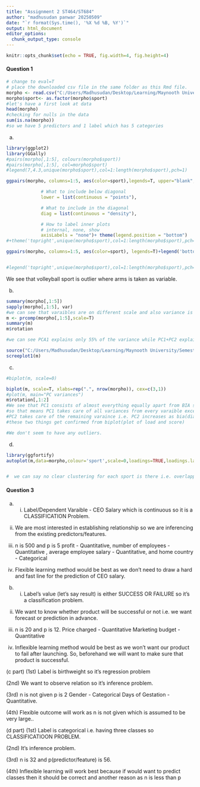 ---
title: "Assignment 2 ST464/ST684"
author: "madhusudan panwar 20250509"
date: "`r format(Sys.time(), '%X %d %B, %Y')`"
output: html_document
editor_options: 
  chunk_output_type: console
---

```{r setup, include=FALSE}
knitr::opts_chunk$set(echo = TRUE, fig.width=4, fig.height=4)
```





#### Question 1


```{r eval=T} 
# change to eval=T
# place the downloaded csv file in the same folder as this Rmd file.
morpho <- read.csv("C:/Users/Madhusudan/Desktop/Learning/Maynooth University/Semester2/ST684/Dataset/morpho.csv")
morpho$sport<- as.factor(morpho$sport)
#let's have a first look at data
head(morpho)
#checking for nulls in the data
sum(is.na(morpho))
#so we have 5 predictors and 1 label which has 5 categories

```

(a)
```{r}
library(ggplot2)
library(GGally)
#pairs(morpho[,1:5], colours(morpho$sport))
#pairs(morpho[,1:5], col=morpho$sport)
#legend(7,4.3,unique(morpho$sport),col=1:length(morpho$sport),pch=1)

ggpairs(morpho, columns=1:5, aes(color=sport),legends=T, upper="blank",

             # What to include below diagonal
             lower = list(continuous = "points"),

             # What to include in the diagonal
             diag = list(continuous = "density"),

             # How to label inner plots
             # internal, none, show
             axisLabels = "none")+ theme(legend.position = "bottom")
#+theme('topright',unique(morpho$sport),col=1:length(morpho$sport),pch=1)

ggpairs(morpho, columns=1:5, aes(color=sport), legends=T)+legend('bottom', legend = levels(morpho$sport), col = 1:5, cex = 0.8, pch = 1)


#legend('topright',unique(morpho$sport),col=1:length(morpho$sport),pch=1)

```

We see that volleyball sport is outlier where arms is taken as variable.


(b)
```{r}
summary(morpho[,1:5])
sapply(morpho[,1:5], var)
#we can see that varaibles are on different scale and also variance is diffenret so it's good to scale variables
m <- prcomp(morpho[,1:5],scale=T)
summary(m)
m$rotation

#we can see PCA1 explains only 55% of the variance while PC1+PC2 explains 55+19=74%(cumulative proportion) of the variance

source("C:/Users/Madhusudan/Desktop/Learning/Maynooth University/Semester2/ST684/Assignment/screeplot.R")
screeplot1(m)
```



(c)
```{r}
#biplot(m, scale=0)

biplot(m, scale=T, xlabs=rep(".", nrow(morpho)), cex=c(3,1))
#plot(m, main="PC variances")
m$rotation[,1:2]
#We see that PC1 consists of almost everything equally apart from BIA so as all predictors increase so does PC1 while for PC2 it depends mostly on bia i.e. as biacromial diameter increases PC2 decreases
#so that means PC1 takes care of all variances from every varaible except bia(shoulder width measurement)
#PC2 takes care of the remaining varaince i.e. PC2 increases as bia(diameter) decreases
#these two things get confirmed from biplot(plot of load and score)

#We don't seem to have any outliers.
```




(d)
```{r}
library(ggfortify)
autoplot(m,data=morpho,colour='sport',scale=0,loadings=TRUE,loadings.label=TRUE)


#  we can say no clear clustering for each sport is there i.e. overlapping clustering is there.
```



#### Question 3


(a) (i) Label/Dependent Varaible - CEO Salary which is continuous so it is a CLASSIFICATION Problem.

(ii) We are most interested in establishing relationship so we are inferencing from the existing predictors/features.

(iii) n is 500 and p is 5
profit   - Quantitative, number of employees - Quantitative , average employee salary - Quantitative, and home country - Categorical

(iv) Flexible learning method would be best as we don't need to draw a hard and fast line for the prediction of CEO salary.


(b) (i) Label's value (let's say result) is either SUCCESS OR FAILURE so it's a classification problem.

(ii) We want to know whether product will be successful or not i.e. we want forecast or prediction in advance.

(iii) n is 20 and p is 12.
Price charged - Quantitative
Marketing budget - Quantitative

(iv) Inflexible learning method would be best as we won't want our product to fail after launching. So, beforehand we will want to make sure that product is successful.





(c part)  (1st) Label is birthweight so it's regression problem

(2nd) We want to observe relation so it's inference problem.

(3rd) n is not given p is 2
Gender - Categorical
Days of Gestation - Quantitative.

(4th) Flexible outcome will work as n is not given which is assumed to be very large..




(d part)  (1st) Label is categorical i.e. having three classes so CLASSIFICATIOON PROBLEM.

(2nd) It's inference problem.

(3rd) n is 32 and p(predictor/feature) is 56.

(4th) Inflexible learning will work best because if would want to predict classes then it should be correct  and another reason as n is less than p
